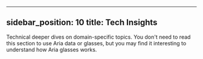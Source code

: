 ---
sidebar_position: 10
title: Tech Insights
----

Technical deeper dives on domain-specific topics. You don't need to read this section to use Aria data or glasses, but you may find it interesting to understand how Aria glasses works.

